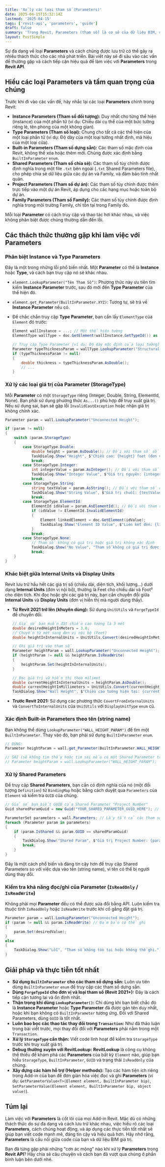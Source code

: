 ```yaml
---
title: 'Xử lý các loại tham số (Parameters)'
date: 2025-04-15T15:32:14Z
lastmod: '2025-04-15'
tags: ['revit-api', 'parameters', 'guide']
draft: false
summary: 'Trong Revit, Parameters (tham số) là cơ sở của dữ liệu BIM, chứa đựng mọi thông tin từ kích thước hình học đến các thuộc tính vật liệu hay dữ liệu quản lý dự án. Với Revit API, việc đọc, ghi và thao tác với các Parameters là một trong những tác vụ cơ bản và thường xuyên nhất.'
layout: PostSimple
---
```


Sự đa dạng về loại **Parameters** và cách chúng được lưu trữ có thể gây ra nhiều thách thức cho các nhà phát triển. Bài viết này sẽ đi sâu vào các vấn đề thường gặp và cách tiếp cận hiệu quả để làm việc với **Parameters** trong **Revit API**.

<TOCInline toc={props.toc} exclude="" />

## Hiểu các loại Parameters và tầm quan trọng của chúng

Trước khi đi vào các vấn đề, hãy nhắc lại các loại **Parameters** chính trong Revit:

- **Instance Parameters (Tham số đối tượng):** Duy nhất cho từng thể hiện (instance) của một phần tử (ví dụ: Chiều dài cụ thể của một bức tường riêng lẻ, tên phòng của một không gian).
- **Type Parameters (Tham số loại):** Chung cho tất cả các thể hiện của một loại phần tử (ví dụ: Độ dày của một loại tường nhất định, mã hiệu của một loại cửa).
- **Built-in Parameters (Tham số dựng sẵn):** Các tham số mặc định của Revit, không thể xóa hoặc thêm mới. Chúng được xác định bằng `BuiltInParameter` `enum`.
- **Shared Parameters (Tham số chia sẻ):** Các tham số tùy chỉnh được định nghĩa trong một file `.txt` bên ngoài (`.txt` Shared Parameters file), cho phép chia sẻ dữ liệu giữa các dự án và Family, và đảm bảo tính nhất quán.
- **Project Parameters (Tham số dự án):** Các tham số tùy chỉnh được thêm trực tiếp vào một dự án Revit, áp dụng cho các hạng mục hoặc toàn bộ dự án.
- **Family Parameters (Tham số Family):** Các tham số tùy chỉnh được định nghĩa trong môi trường Family, chỉ tồn tại trong Family đó.

Mỗi loại **Parameter** có cách truy cập và thao tác hơi khác nhau, và việc không phân biệt được chúng thường dẫn đến lỗi.

## Các thách thức thường gặp khi làm việc với Parameters

### Phân biệt Instance và Type Parameters

Đây là một trong những lỗi phổ biến nhất. Một **Parameter** có thể là **Instance** hoặc **Type**, và cách bạn truy cập nó sẽ khác nhau.

- `element.LookupParameter("Tên Tham Số")`: Phương thức này ưu tiên tìm kiếm **Instance Parameter** trước, sau đó mới đến **Type Parameter** của thể hiện đó.
- `element.get_Parameter(BuiltInParameter.XYZ)`: Tương tự, sẽ trả về **Instance Parameter** nếu có.
- Để chắc chắn truy cập **Type Parameter**, bạn cần lấy `ElementType` của `Element` đó trước:

  ```csharp
  Element wallInstance = ...; // Một thể hiện tường
  ElementType wallType = doc.GetElement(wallInstance.GetTypeId()) as ElementType;

  // Truy cập Type Parameter (ví dụ: Độ dày mặc định của loại tường)
  Parameter typeThicknessParam = wallType.LookupParameter("Structural Thickness");
  if (typeThicknessParam != null)
  {
      double thickness = typeThicknessParam.AsDouble();
      // ...
  }
  ```

### Xử lý các loại giá trị của Parameter (StorageType)

Mỗi **Parameter** có một `StorageType` riêng (Integer, Double, String, ElementId, None). Bạn phải sử dụng phương thức `As...()` phù hợp để truy xuất giá trị. Nếu sử dụng sai, bạn sẽ gặp lỗi `InvalidCastException` hoặc nhận giá trị không chính xác.

```csharp
Parameter param = wall.LookupParameter("Unconnected Height");

if (param != null)
{
    switch (param.StorageType)
    {
        case StorageType.Double:
            double height = param.AsDouble(); // Đối với tham số số thực (ví dụ: chiều cao, chiều dài)
            TaskDialog.Show("Height", $"Chiều cao: {height} feet (đơn vị nội bộ).");
            break;
        case StorageType.Integer:
            int integerValue = param.AsInteger(); // Đối với tham số số nguyên (ví dụ: số tầng)
            TaskDialog.Show("Integer Value", $"Giá trị nguyên: {integerValue}");
            break;
        case StorageType.String:
            string textValue = param.AsString(); // Đối với tham số chuỗi (ví dụ: comments, tên)
            TaskDialog.Show("String Value", $"Giá trị chuỗi: {textValue}");
            break;
        case StorageType.ElementId:
            ElementId idValue = param.AsElementId(); // Đối với tham số là ID của Element khác (ví dụ: Level Id)
            if (idValue != ElementId.InvalidElementId)
            {
                Element linkedElement = doc.GetElement(idValue);
                TaskDialog.Show("Element ID Value", $"Liên kết đến: {linkedElement?.Name}");
            }
            break;
        case StorageType.None:
            // Tham số không có giá trị hoặc giá trị không xác định
            TaskDialog.Show("No Value", "Tham số không có giá trị được lưu trữ.");
            break;
    }
}
```

### Khác biệt giữa Internal Units và Display Units

Revit lưu trữ hầu hết các giá trị số (chiều dài, diện tích, khối lượng...) dưới dạng **Internal Units** (đơn vị nội bộ), thường là Feet cho chiều dài và Foot² cho diện tích. Khi đọc hoặc ghi các giá trị này, bạn cần chuyển đổi giữa **Internal Units** và **Display Units** (đơn vị hiển thị mà người dùng thấy).

- **Từ Revit 2021 trở lên (khuyên dùng):** Sử dụng `UnitUtils` và `ForgeTypeId` để chuyển đổi.

  ```csharp
  // Giả sử bạn muốn đặt chiều cao tường là 3 mét
  double desiredHeightInMeters = 3.0;
  // Chuyển từ mét sang đơn vị nội bộ (Feet)
  double heightInInternalUnits = UnitUtils.Convert(desiredHeightInMeters, UnitTypeId.Meters, UnitTypeId.Feet);

  // Ghi giá trị vào tham số
  Parameter heightParam = wall.LookupParameter("Unconnected Height");
  if (heightParam != null && heightParam.IsReadWrite)
  {
      heightParam.Set(heightInInternalUnits);
  }

  // Đọc giá trị và hiển thị theo milimet
  double currentHeightInInternalUnits = heightParam.AsDouble();
  double currentHeightInMillimeters = UnitUtils.Convert(currentHeightInInternalUnits, UnitTypeId.Feet, UnitTypeId.Millimeters);
  TaskDialog.Show("Wall Height", $"Chiều cao tường hiện tại: {currentHeightInMillimeters} mm.");
  ```

- **Trước Revit 2021:** Sử dụng các phương thức `CovertFromInternalUnits` và `ConvertToInternalUnits` của `UnitUtils` với `DisplayUnitType` `enum` cũ.

### Xác định Built-in Parameters theo tên (string name)

Bạn không thể dùng `LookupParameter("WALL_HEIGHT_PARAM")` để tìm một `BuiltInParameter`. Thay vào đó, bạn phải sử dụng `BuiltInParameter` `enum`.

```csharp
// ĐÚNG:
Parameter heightParam = wall.get_Parameter(BuiltInParameter.WALL_HEIGHT_PARAM);

// SAI (sẽ không tìm thấy hoặc tìm sai nếu có một Shared Parameter trùng tên)
// Parameter heightParam = wall.LookupParameter("WALL_HEIGHT_PARAM");
```

### Xử lý Shared Parameters

Để truy cập **Shared Parameters**, bạn cần có định nghĩa của nó (một đối tượng `Definition`) từ `BindingMap` hoặc bằng cách duyệt qua `Parameters` của `Element` và kiểm tra `GUID` của chúng.

```csharp
// Giả sử bạn biết GUID của Shared Parameter "Project_Number"
Guid sharedParamGuid = new Guid("YOUR_SHARED_PARAMETER_GUID_HERE"); // Thay thế GUID thực tế của bạn

ParameterSet parameters = wall.Parameters; // Lấy tất cả các tham số của Element
foreach (Parameter param in parameters)
{
    if (param.IsShared && param.GUID == sharedParamGuid)
    {
        TaskDialog.Show("Shared Param", $"Giá trị Project Number: {param.AsString()}");
        break;
    }
}
```

Đây là một cách phổ biến và đáng tin cậy hơn để truy cập Shared Parameters so với việc dựa vào tên (string name), vì tên có thể bị người dùng thay đổi.

### Kiểm tra khả năng đọc/ghi của Parameter (`IsReadOnly` / `IsReadWrite`)

Không phải mọi **Parameter** đều có thể được sửa đổi bằng API. Luôn kiểm tra thuộc tính `IsReadOnly` hoặc `IsReadWrite` trước khi cố gắng đặt giá trị.

```csharp
Parameter param = wall.LookupParameter("Unconnected Height");
if (param != null && param.IsReadWrite) // Đảm bảo có thể ghi
{
    param.Set(desiredValue);
}
else
{
    TaskDialog.Show("Lỗi", "Tham số không tồn tại hoặc không thể ghi.");
}
```

## Giải pháp và thực tiễn tốt nhất

- **Sử dụng `BuiltInParameter` cho các tham số dựng sẵn:** Luôn ưu tiên dùng `BuiltInParameter` `enum` để truy cập các tham số dựng sẵn.
- **Dùng `ForgeTypeId` cho đơn vị và loại tham số (Revit 2021+):** Đây là cách tiếp cận tương lai và ổn định nhất.
- **Thận trọng khi dùng `LookupParameter()`:** Chỉ dùng khi bạn biết chắc đó là **Instance Parameter** hoặc **Type Parameter** đã được gán tên duy nhất, hoặc khi bạn không có `BuiltInParameter` tương ứng. Đối với Shared Parameters, dùng `GUID` là tốt nhất.
- **Luôn bao bọc các thao tác thay đổi trong `Transaction`:** Như đã thảo luận trong bài viết trước, mọi thay đổi đối với **Parameters** phải nằm trong một `Transaction`.
- **Xử lý `StorageType` cẩn thận:** Viết code linh hoạt để kiểm tra `StorageType` trước khi truy xuất giá trị.
- **Debug thường xuyên với RevitLookup:** **RevitLookup** là công cụ không thể thiếu để khám phá các **Parameters** của bất kỳ `Element` nào, giúp bạn hiểu `StorageType`, `BuiltInParameter`, `GUID` và trạng thái `IsReadOnly` của chúng.
- **Xây dựng các hàm hỗ trợ (Helper methods):** Tạo các hàm tiện ích riêng trong Add-in của bạn để đơn giản hóa việc đọc và ghi **Parameters** (ví dụ: `GetParameterValue<T>(Element element, BuiltInParameter bip)`, `SetParameterValue(Element element, BuiltInParameter bip, object value)`).

## Túm lại

Làm việc với **Parameters** là cốt lõi của mọi Add-in Revit. Mặc dù có những thách thức do sự đa dạng và cách lưu trữ khác nhau, việc hiểu rõ các loại **Parameters**, cách chúng hoạt động, và áp dụng các thực tiễn tốt nhất sẽ giúp bạn viết code mạnh mẽ, đáng tin cậy và hiệu quả hơn. Hãy nhớ rằng, **Parameters** là cầu nối giữa code của bạn và dữ liệu BIM giá trị.

Bạn đã từng gặp phải những "cơn ác mộng" nào khi xử lý **Parameters** trong **Revit API**? Hãy chia sẻ câu chuyện và cách bạn đã vượt qua chúng ở phần bình luận bên dưới nhé.

